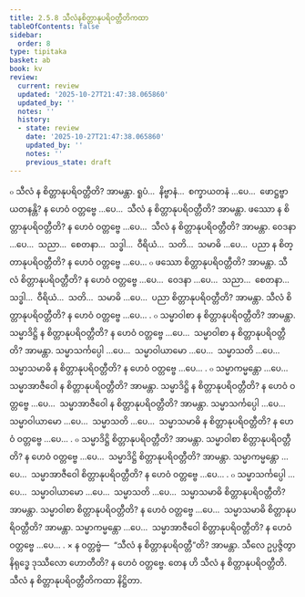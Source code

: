 ```yaml
---
title: 2.5.8 သီလံနစိတ္တာနုပရိဝတ္တီတိကထာ
tableOfContents: false
sidebar:
  order: 8
type: tipitaka
basket: ab
book: kv
review:
  current: review
  updated: '2025-10-27T21:47:38.065860'
  updated_by: ''
  notes: ''
  history:
  - state: review
    date: '2025-10-27T21:47:38.065860'
    updated_by: ''
    notes: ''
    previous_state: draft
---
```



<ReviewStatus review={frontmatter.review} showDetails={true} />

<HypothesisAnnotation frontmatter={frontmatter} />

<DynamicBreadcrumb />

<Division number="595" book="kv" e="ch" v="32" p="319">

<Paragraph number="1984" book="kv">
๐ သီလံ န စိတ္တာနုပရိဝတ္တီတိ? အာမန္တာ. ရူပံ…  နိဗ္ဗာနံ…  စက္ခာယတနံ …ပေ…  ဖောဋ္ဌဗ္ဗာယတနန္တိ? န ဟေဝံ ဝတ္တဗ္ဗေ …ပေ…  သီလံ န စိတ္တာနုပရိဝတ္တီတိ? အာမန္တာ. ဖဿော န စိတ္တာနုပရိဝတ္တီတိ? န ဟေဝံ ဝတ္တဗ္ဗေ …ပေ…  သီလံ န စိတ္တာနုပရိဝတ္တီတိ? အာမန္တာ. ဝေဒနာ …ပေ…  သညာ…  စေတနာ…  သဒ္ဓါ…  ဝီရိယံ…  သတိ…  သမာဓိ …ပေ…  ပညာ န စိတ္တာနုပရိဝတ္တီတိ? န ဟေဝံ ဝတ္တဗ္ဗေ …ပေ…
</Paragraph>

<Paragraph number="1985" book="kv">
๐ ဖဿော စိတ္တာနုပရိဝတ္တီတိ? အာမန္တာ. သီလံ စိတ္တာနုပရိဝတ္တီတိ? န ဟေဝံ ဝတ္တဗ္ဗေ …ပေ…  ဝေဒနာ …ပေ…  သညာ…  စေတနာ…  သဒ္ဓါ…  ဝီရိယံ…  သတိ…  သမာဓိ …ပေ…  ပညာ စိတ္တာနုပရိဝတ္တီတိ? အာမန္တာ. သီလံ စိတ္တာနုပရိဝတ္တီတိ? န ဟေဝံ ဝတ္တဗ္ဗေ …ပေ… .
</Paragraph>

</Division>
<Division number="596" book="kv" e="ch" v="32" p="319">

<Paragraph number="1986" book="kv">
๐ သမ္မာဝါစာ န စိတ္တာနုပရိဝတ္တီတိ? အာမန္တာ. သမ္မာဒိဋ္ဌိ န စိတ္တာနုပရိဝတ္တီတိ? န ဟေဝံ ဝတ္တဗ္ဗေ …ပေ…  သမ္မာဝါစာ န စိတ္တာနုပရိဝတ္တီတိ? အာမန္တာ. သမ္မာသင်္ကပ္ပေါ …ပေ…  သမ္မာဝါယာမော …ပေ…  သမ္မာသတိ …ပေ…  သမ္မာသမာဓိ န စိတ္တာနုပရိဝတ္တီတိ? န ဟေဝံ ဝတ္တဗ္ဗေ …ပေ… .
</Paragraph>

<Paragraph number="1987" book="kv">
๐ သမ္မာကမ္မန္တော …ပေ…  သမ္မာအာဇီဝေါ န စိတ္တာနုပရိဝတ္တီတိ? အာမန္တာ. သမ္မာဒိဋ္ဌိ န စိတ္တာနုပရိဝတ္တီတိ? န ဟေဝံ ဝတ္တဗ္ဗေ …ပေ…  သမ္မာအာဇီဝေါ န စိတ္တာနုပရိဝတ္တီတိ? အာမန္တာ. သမ္မာသင်္ကပ္ပေါ …ပေ…  သမ္မာဝါယာမော …ပေ…  သမ္မာသတိ …ပေ…  သမ္မာသမာဓိ န စိတ္တာနုပရိဝတ္တီတိ? န ဟေဝံ ဝတ္တဗ္ဗေ …ပေ… .
</Paragraph>

<Paragraph number="1988" book="kv">
๐ သမ္မာဒိဋ္ဌိ စိတ္တာနုပရိဝတ္တီတိ? အာမန္တာ. သမ္မာဝါစာ စိတ္တာနုပရိဝတ္တီတိ? န ဟေဝံ ဝတ္တဗ္ဗေ …ပေ…  သမ္မာဒိဋ္ဌိ စိတ္တာနုပရိဝတ္တီတိ? အာမန္တာ. သမ္မာကမ္မန္တော …ပေ…  သမ္မာအာဇီဝေါ စိတ္တာနုပရိဝတ္တီတိ? န ဟေဝံ ဝတ္တဗ္ဗေ …ပေ… .
</Paragraph>

<Paragraph number="1989" book="kv">
๐ သမ္မာသင်္ကပ္ပေါ …ပေ…  သမ္မာဝါယာမော …ပေ…  သမ္မာသတိ …ပေ…  သမ္မာသမာဓိ စိတ္တာနုပရိဝတ္တီတိ? အာမန္တာ. သမ္မာဝါစာ စိတ္တာနုပရိဝတ္တီတိ? န ဟေဝံ ဝတ္တဗ္ဗေ …ပေ…  သမ္မာသမာဓိ စိတ္တာနုပရိဝတ္တီတိ? အာမန္တာ. သမ္မာကမ္မန္တော …ပေ…  သမ္မာအာဇီဝေါ စိတ္တာနုပရိဝတ္တီတိ? န ဟေဝံ ဝတ္တဗ္ဗေ …ပေ… .
</Paragraph>

</Division>
<Division number="597" book="kv" e="ch" v="32" p="320">

<Paragraph number="1990" book="kv">
× န ဝတ္တဗ္ဗံ—  “သီလံ န စိတ္တာနုပရိဝတ္တီ”တိ? အာမန္တာ. သီလေ ဥပ္ပဇ္ဇိတွာ နိရုဒ္ဓေ ဒုဿီလော ဟောတီတိ? န ဟေဝံ ဝတ္တဗ္ဗေ. တေန ဟိ သီလံ န စိတ္တာနုပရိဝတ္တီတိ.

</Paragraph>
</Division>

<Paragraph number="1991" type="center" book="kv">
သီလံ န စိတ္တာနုပရိဝတ္တီတိကထာ နိဋ္ဌိတာ.
</Paragraph>